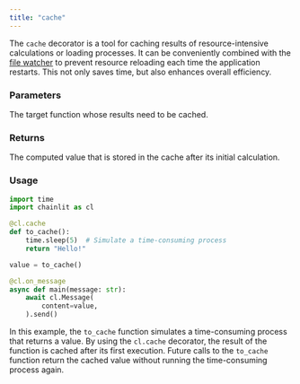 ```yaml
---
title: "cache"
---
```


The `cache` decorator is a tool for caching results of resource-intensive calculations or loading processes. It can be conveniently combined with the [file watcher](/concepts/command-line) to prevent resource reloading each time the application restarts. This not only saves time, but also enhances overall efficiency.

### Parameters

<ParamField path="func" type="Callable">
  The target function whose results need to be cached.
</ParamField>

### Returns

<ResponseField name="cached_value" type="Any" required>
  The computed value that is stored in the cache after its initial calculation.
</ResponseField>

### Usage

```python Pure Python
import time
import chainlit as cl

@cl.cache
def to_cache():
    time.sleep(5)  # Simulate a time-consuming process
    return "Hello!"

value = to_cache()

@cl.on_message
async def main(message: str):
    await cl.Message(
        content=value,
    ).send()
```

In this example, the `to_cache` function simulates a time-consuming process that returns a value. By using the `cl.cache` decorator, the result of the function is cached after its first execution. Future calls to the `to_cache` function return the cached value without running the time-consuming process again.
